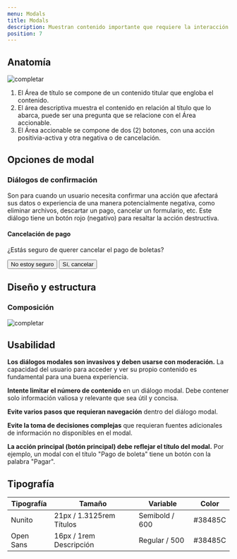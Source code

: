 ```yaml
---
menu: Modals
title: Modals
description: Muestran contenido importante que requiere la interacción del usuario, en una capa sobre la página y bloquea otras interacciones.
position: 7
---
```



## Anatomía

![completar](/componentes/modals/anatomia-1.svg)

1. El Área de título se compone de un contenido titular que engloba el contenido.
2. El área descriptiva muestra el contenido en relación al título que lo abarca, puede ser una pregunta que se relacione con el Área accionable.
3. El Área accionable se compone de dos (2) botones, con una acción positivia-activa y otra negativa o de cancelación.

## Opciones de modal

### Diálogos de confirmación

Son para cuando un usuario necesita confirmar una acción que afectará sus datos o experiencia de una manera potencialmente negativa, como eliminar archivos, descartar un pago, cancelar un formulario, etc. Este diálogo tiene un botón rojo (negativo) para resaltar la acción destructiva.

<Example>

<div class="modal modal-sm mx-auto" tabindex="-1" role="dialog">
  <div class="modal-dialog" role="document">
    <div class="modal-content">
      <div class="modal-header">
        <h4 class="modal-title">Cancelación de pago</h4>
      </div>
      <div class="modal-body">
        <p>¿Estás seguro de querer cancelar el pago de boletas?</p>
      </div>
      <div class="modal-footer">
        <button type="button" class="btn btn-link btn-sm" data-dismiss="modal">
          No estoy seguro
        </button>
        <button type="button" class="btn btn-danger btn-sm">
          Sí, cancelar
        </button>
      </div>
    </div>
  </div>
</div>

</Example>

## Diseño y estructura

### Composición

![completar](/componentes/modals/composicion-1.svg)

## Usabilidad

**Los diálogos modales son invasivos y deben usarse con moderación.** La capacidad del usuario para acceder y ver su propio contenido es fundamental para una buena experiencia.

**Intente limitar el número de contenido** en un diálogo modal. Debe contener solo información valiosa y relevante que sea útil y concisa.

**Evite varios pasos que requieran navegación** dentro del diálogo modal.

**Evite la toma de decisiones complejas** que requieran fuentes adicionales de información no disponibles en el modal.

**La acción principal (botón principal) debe reflejar el título del modal.** Por ejemplo, un modal con el título "Pago de boleta" tiene un botón con la palabra "Pagar".

## Tipografía

| Tipografía | Tamaño                   | Variable       | Color   |
| ---------- | ------------------------ | -------------- | ------- |
| Nunito     | 21px / 1.3125rem Títulos | Semibold / 600 | #38485C |
| Open Sans  | 16px / 1rem Descripción  | Regular / 500  | #38485C |
